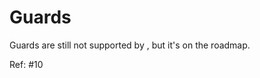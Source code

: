 
# Guards


Guards are still not supported by <PestTag/>, but it's on the roadmap.

Ref: <GithubTag issue={10}>#10</GithubTag>

